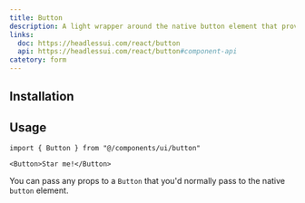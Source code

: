 ```yaml
---
title: Button
description: A light wrapper around the native button element that provides more opinionated states for things like hover and focus.
links:
  doc: https://headlessui.com/react/button
  api: https://headlessui.com/react/button#component-api
catetory: form
---
```


<ComponentPreview name="button-demo" />

## Installation

<CodeBlockCommand command="headcn@latest add button" />

## Usage

```tsx
import { Button } from "@/components/ui/button"
```

```tsx
<Button>Star me!</Button>
```

You can pass any props to a `Button` that you'd normally pass to the native `button` element.
